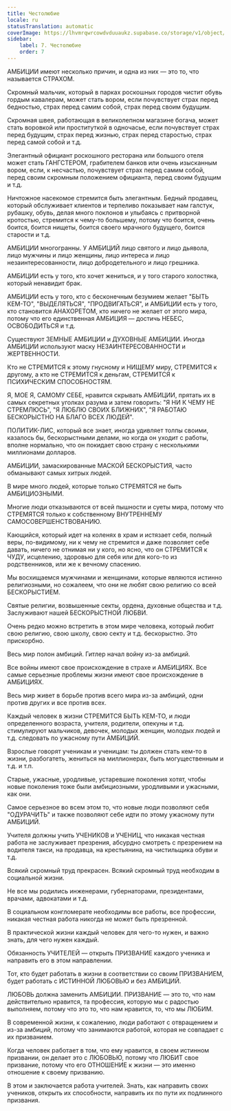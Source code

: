 ```yaml
---
title: Честолюбие
locale: ru
statusTranslation: automatic
coverImage: https://lhvmrqwrcowdvduuaukz.supabase.co/storage/v1/object/public/strapi-uploads/small_cover-educacion-fundamental.webp-2d51a7828a2b1309555be27f7e2a61a0.webp
sidebar:
    label: 7. Честолюбие
    order: 7
---
```

АМБИЦИИ имеют несколько причин, и одна из них — это то, что называется СТРАХОМ.

Скромный мальчик, который в парках роскошных городов чистит обувь гордым кавалерам, может стать вором, если почувствует страх перед бедностью, страх перед самим собой, страх перед своим будущим.

Скромная швея, работающая в великолепном магазине богача, может стать воровкой или проституткой в одночасье, если почувствует страх перед будущим, страх перед жизнью, страх перед старостью, страх перед самой собой и т.д.

Элегантный официант роскошного ресторана или большого отеля может стать ГАНГСТЕРОМ, грабителем банков или очень изысканным вором, если, к несчастью, почувствует страх перед самим собой, перед своим скромным положением официанта, перед своим будущим и т.д.

Ничтожное насекомое стремится быть элегантным. Бедный продавец, который обслуживает клиентов и терпеливо показывает нам галстук, рубашку, обувь, делая много поклонов и улыбаясь с притворной кротостью, стремится к чему-то большему, потому что боится, очень боится, боится нищеты, боится своего мрачного будущего, боится старости и т.д.

АМБИЦИИ многогранны. У АМБИЦИЙ лицо святого и лицо дьявола, лицо мужчины и лицо женщины, лицо интереса и лицо незаинтересованности, лицо добродетельного и лицо грешника.

АМБИЦИИ есть у того, кто хочет жениться, и у того старого холостяка, который ненавидит брак.

АМБИЦИИ есть у того, кто с бесконечным безумием желает "БЫТЬ КЕМ-ТО", "ВЫДЕЛЯТЬСЯ", "ПРОДВИГАТЬСЯ", и АМБИЦИИ есть у того, кто становится АНАХОРЕТОМ, кто ничего не желает от этого мира, потому что его единственная АМБИЦИЯ — достичь НЕБЕС, ОСВОБОДИТЬСЯ и т.д.

Существуют ЗЕМНЫЕ АМБИЦИИ и ДУХОВНЫЕ АМБИЦИИ. Иногда АМБИЦИИ используют маску НЕЗАИНТЕРЕСОВАННОСТИ и ЖЕРТВЕННОСТИ.

Кто не СТРЕМИТСЯ к этому гнусному и НИЩЕМУ миру, СТРЕМИТСЯ к другому, а кто не СТРЕМИТСЯ к деньгам, СТРЕМИТСЯ к ПСИХИЧЕСКИМ СПОСОБНОСТЯМ.

Я, МОЕ Я, САМОМУ СЕБЕ, нравится скрывать АМБИЦИИ, прятать их в самых секретных уголках разума и затем говорить: "Я НИ К ЧЕМУ НЕ СТРЕМЛЮСЬ", "Я ЛЮБЛЮ СВОИХ БЛИЖНИХ", "Я РАБОТАЮ БЕСКОРЫСТНО НА БЛАГО ВСЕХ ЛЮДЕЙ".

ПОЛИТИК-ЛИС, который все знает, иногда удивляет толпы своими, казалось бы, бескорыстными делами, но когда он уходит с работы, вполне нормально, что он покидает свою страну с несколькими миллионами долларов.

АМБИЦИИ, замаскированные МАСКОЙ БЕСКОРЫСТИЯ, часто обманывают самых хитрых людей.

В мире много людей, которые только СТРЕМЯТСЯ не быть АМБИЦИОЗНЫМИ.

Многие люди отказываются от всей пышности и суеты мира, потому что СТРЕМЯТСЯ только к собственному ВНУТРЕННЕМУ САМОСОВЕРШЕНСТВОВАНИЮ.

Кающийся, который идет на коленях в храм и истязает себя, полный веры, по-видимому, ни к чему не стремится и даже позволяет себе давать, ничего не отнимая ни у кого, но ясно, что он СТРЕМИТСЯ к ЧУДУ, исцелению, здоровью для себя или для кого-то из родственников, или же к вечному спасению.

Мы восхищаемся мужчинами и женщинами, которые являются истинно религиозными, но сожалеем, что они не любят свою религию со всей БЕСКОРЫСТИЕМ.

Святые религии, возвышенные секты, ордена, духовные общества и т.д. Заслуживают нашей БЕСКОРЫСТНОЙ ЛЮБВИ.

Очень редко можно встретить в этом мире человека, который любит свою религию, свою школу, свою секту и т.д. бескорыстно. Это прискорбно.

Весь мир полон амбиций. Гитлер начал войну из-за амбиций.

Все войны имеют свое происхождение в страхе и АМБИЦИЯХ. Все самые серьезные проблемы жизни имеют свое происхождение в АМБИЦИЯХ.

Весь мир живет в борьбе против всего мира из-за амбиций, одни против других и все против всех.

Каждый человек в жизни СТРЕМИТСЯ БЫТЬ КЕМ-ТО, и люди определенного возраста, учителя, родители, опекуны и т.д. стимулируют мальчиков, девочек, молодых женщин, молодых людей и т.д. следовать по ужасному пути АМБИЦИЙ.

Взрослые говорят ученикам и ученицам: ты должен стать кем-то в жизни, разбогатеть, жениться на миллионерах, быть могущественным и т.д. и т.п.

Старые, ужасные, уродливые, устаревшие поколения хотят, чтобы новые поколения тоже были амбициозными, уродливыми и ужасными, как они.

Самое серьезное во всем этом то, что новые люди позволяют себя "ОДУРАЧИТЬ" и также позволяют себе идти по этому ужасному пути АМБИЦИЙ.

Учителя должны учить УЧЕНИКОВ и УЧЕНИЦ, что никакая честная работа не заслуживает презрения, абсурдно смотреть с презрением на водителя такси, на продавца, на крестьянина, на чистильщика обуви и т.д.

Всякий скромный труд прекрасен. Всякий скромный труд необходим в социальной жизни.

Не все мы родились инженерами, губернаторами, президентами, врачами, адвокатами и т.д.

В социальном конгломерате необходимы все работы, все профессии, никакая честная работа никогда не может быть презренной.

В практической жизни каждый человек для чего-то нужен, и важно знать, для чего нужен каждый.

Обязанность УЧИТЕЛЕЙ — открыть ПРИЗВАНИЕ каждого ученика и направить его в этом направлении.

Тот, кто будет работать в жизни в соответствии со своим ПРИЗВАНИЕМ, будет работать с ИСТИННОЙ ЛЮБОВЬЮ и без АМБИЦИЙ.

ЛЮБОВЬ должна заменить АМБИЦИИ. ПРИЗВАНИЕ — это то, что нам действительно нравится, та профессия, которую мы с радостью выполняем, потому что это то, что нам нравится, то, что мы ЛЮБИМ.

В современной жизни, к сожалению, люди работают с отвращением и из-за амбиций, потому что занимаются работой, которая не совпадает с их призванием.

Когда человек работает в том, что ему нравится, в своем истинном призвании, он делает это с ЛЮБОВЬЮ, потому что ЛЮБИТ свое призвание, потому что его ОТНОШЕНИЕ к жизни — это именно отношение к своему призванию.

В этом и заключается работа учителей. Знать, как направить своих учеников, открыть их способности, направить их по пути их подлинного призвания.
